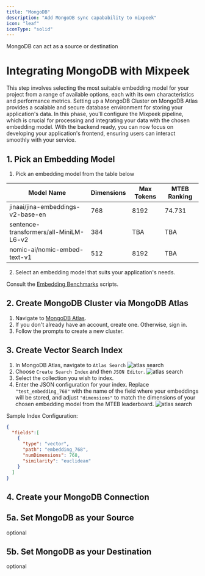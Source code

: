 ```yaml
---
title: "MongoDB"
description: "Add MongoDB sync capabability to mixpeek"
icon: "leaf"
iconType: "solid"
---
```


MongoDB can act as a source or destination

# Integrating MongoDB with Mixpeek

<Steps>
  <Step title="Pick an Embedding Model">
    This step involves selecting the most suitable embedding model for your
    project from a range of available options, each with its own characteristics
    and performance metrics.
  </Step>
  <Step title="Prepare MongoDB Cluster">
    Setting up a MongoDB Cluster on MongoDB Atlas provides a scalable and secure
    database environment for storing your application's data.
  </Step>
  <Step title="Create Mixpeek Pipeline">
    In this phase, you'll configure the Mixpeek pipeline, which is crucial for
    processing and integrating your data with the chosen embedding model.
  </Step>
  <Step title="Build your Apps">
    With the backend ready, you can now focus on developing your application's
    frontend, ensuring users can interact smoothly with your service.
  </Step>
</Steps>

## 1. Pick an Embedding Model

1. Pick an embedding model from the table below

| Model Name                             | Dimensions | Max Tokens | MTEB Ranking |
| -------------------------------------- | ---------- | ---------- | ------------ |
| jinaai/jina-embeddings-v2-base-en      | 768        | 8192       | 74.731       |
| sentence-transformers/all-MiniLM-L6-v2 | 384        | TBA        | TBA          |
| nomic-ai/nomic-embed-text-v1           | 512        | 8192       | TBA          |

2. Select an embedding model that suits your application's needs.

Consult the [Embedding Benchmarks](https://github.com/embeddings-benchmark/mteb#leaderboard) scripts.

## 2. Create MongoDB Cluster via MongoDB Atlas

1. Navigate to [MongoDB Atlas](https://cloud.mongodb.com/).
2. If you don't already have an account, create one. Otherwise, sign in.
3. Follow the prompts to create a new cluster.

## 3. Create Vector Search Index

1. In MongoDB Atlas, navigate to `Atlas Search`
   ![atlas search](/images/atlas-search.png)
2. Choose `Create Search Index` and then `JSON Editor`.
   ![atlas search](/images/create-index.png)
3. Select the collection you wish to index.
4. Enter the JSON configuration for your index. Replace `"test_embedding_768"` with the name of the field where your embeddings will be stored, and adjust `"dimensions"` to match the dimensions of your chosen embedding model from the MTEB leaderboard.
   ![atlas search](/images/configure-index.png)

Sample Index Configuration:

```JSON
{
  "fields":[
    {
      "type": "vector",
      "path": "embedding_768",
      "numDimensions": 768,
      "similarity": "euclidean"
    }
  ]
}

```

## 4. Create your MongoDB Connection

## 5a. Set MongoDB as your Source

optional

## 5b. Set MongoDB as your Destination

optional
